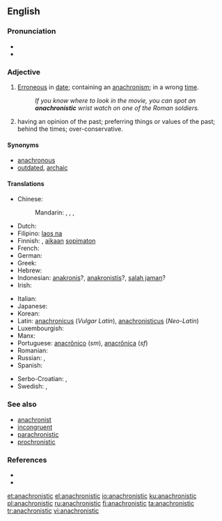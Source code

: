 {{was wotd|2006|July|11}}
==English==

===Pronunciation===
* {{IPA|/əˌnæk.ɹəˈnɪs.tɪk/|lang=en}}
* {{audio|en-us-anachronistic.ogg|Audio (US)|lang=en}}

===Adjective===
{{en-adj}}

# [[erroneous|Erroneous]] in [[date]]; containing an [[anachronism]]; in a wrong [[time]].
#: ''If you know where to look in the movie, you can spot an '''anachronistic''' wrist watch on one of the Roman soldiers.''
# {{context|of a person|lang=en}} having an opinion of the past; preferring things or values of the past; behind the times; over-conservative.

====Synonyms====
* [[anachronous]]
* [[outdated]], [[archaic]]

====Translations====
{{trans-top|erroneous in date}}
* Chinese:
*: Mandarin: {{t|cmn|不合時代|sc=Hani}}, {{t|cmn|不合时代|tr=bùhéshídài|sc=Hani}}, {{t|cmn|不合時宜|sc=Hani}}, {{t+|cmn|不合时宜|tr=bùhéshíyí|sc=Hani}}
* Dutch: {{t+|nl|anachronistisch}}
* Filipino: [[laos na]]
* Finnish: {{t+|fi|anakronistinen}}, [[aika|aikaan]] [[sopimaton]]
* French: {{t+|fr|anachronique}}
* German: {{t+|de|anachronistisch}}
* Greek: {{t+|el|αναχρονιστικός|tr=anachronistikós|sc=Grek}}
* Hebrew: {{t|he|אֲנַכְרוֹנִיסְטִי|tr=anakhronisti|sc=Hebr}}
* Indonesian: [[anakronis]]?, [[anakronistis]]?, [[salah jaman]]?
* Irish: {{t|ga|mí-aimseartha}}
{{trans-mid}}
* Italian: {{t+|it|anacronistico}}
* Japanese: {{t+|ja|時代錯誤|tr=じだいさくごの, jidaisakugo no|alt=時代錯誤の|sc=Jpan}}
* Korean: {{t|ko|시대 착오|sc=Kore}}
* Latin: [[anachronicus]] (''Vulgar Latin''), [[anachronisticus]] (''Neo-Latin'')
* Luxembourgish: {{t|lb|anachronistesch}}
* Manx: {{t|gv|mee-emshiragh}}
* Portuguese: [[anacrônico]] (''sm''), [[anacrônica]] (''sf'')
* Romanian: {{t+|ro|anacronic}}
* Russian: {{t+|ru|анахронический|sc=Cyrl|tr=anaxroníčeskij}}, {{t+|ru|анахроничный|sc=Cyrl|tr=anaxroníčnyj}}
* Spanish: {{t+|es|anacrónico}}
{{trans-bottom}}
{{trans-top|having an opinion of the past}}
{{trans-mid}}
{{trans-bottom}}
{{checktrans-top}}
* Serbo-Croatian: {{t+check|sh|anakroničan}}, {{t+check|sh|anakronističan}}
* Swedish: {{t+check|sv|otidsenlig}},  {{t+check|sv|anakronistisk}}
{{trans-mid}}
{{trans-bottom}}

===See also===
* [[anachronist]]
* [[incongruent]]
* [[parachronistic]]
* [[prochronistic]]

===References===
* {{R:Century 1911}}
* {{R:Webster 1913}}

[[et:anachronistic]]
[[el:anachronistic]]
[[io:anachronistic]]
[[ku:anachronistic]]
[[pl:anachronistic]]
[[ru:anachronistic]]
[[fi:anachronistic]]
[[ta:anachronistic]]
[[tr:anachronistic]]
[[vi:anachronistic]]